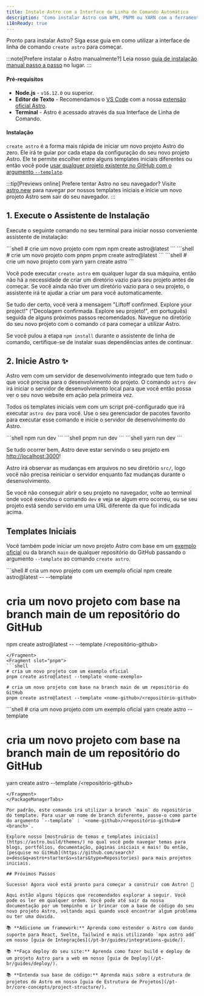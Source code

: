 ```yaml
---
title: Instale Astro com a Interface de Linha de Comando Automática
description: 'Como instalar Astro com NPM, PNPM ou YARN com a ferramenta create-astro.'
i18nReady: true
---
```



Pronto para instalar Astro? Siga esse guia em como utilizar a interface de linha de comando `create astro` para começar.

:::note[Prefere instalar o Astro manualmente?]
Leia nosso [guia de instalação manual passo a passo](/pt-br/install/manual/) no lugar.
:::

#### Pré-requisitos

- **Node.js** - `v16.12.0` ou superior.
- **Editor de Texto** - Recomendamos o [VS Code](https://code.visualstudio.com/) com a nossa [extensão oficial Astro](https://marketplace.visualstudio.com/items?itemName=astro-build.astro-vscode).
- **Terminal** - Astro é acessado através da sua Interface de Linha de Comando.


#### Instalação

`create astro` é a forma mais rápida de iniciar um novo projeto Astro do zero. Ele irá te guiar por cada etapa da configuração do seu novo projeto Astro. Ele te permite escolher entre alguns templates iniciais diferentes ou então você pode [usar qualquer projeto existente no GitHub com o argumento `--template`](#templates-iniciais).

:::tip[Previews online]
Prefere tentar Astro no seu navegador? Visite [astro.new](https://astro.new/) para navegar por nossos templates iniciais e inicie um novo projeto Astro sem sair do seu navegador.
:::

## 1. Execute o Assistente de Instalação

Execute o seguinte comando no seu terminal para iniciar nosso conveniente assistente de instalação:

<PackageManagerTabs>
  <Fragment slot="npm">
  ```shell
  # crie um novo projeto com npm
  npm create astro@latest
  ```
  </Fragment>
  <Fragment slot="pnpm">
  ```shell
  # crie um novo projeto com pnpm
  pnpm create astro@latest
  ```
  </Fragment>
  <Fragment slot="yarn">
  ```shell
  # crie um novo projeto com yarn
  yarn create astro
  ```
  </Fragment>
</PackageManagerTabs>

Você pode executar `create astro` em qualquer lugar da sua máquina, então não há a necessidade de criar um diretório vazio para seu projeto antes de começar. Se você ainda não tiver um diretório vazio para o seu projeto, o assistente irá te ajudar a criar um para você automaticamente.

Se tudo der certo, você verá a mensagem "Liftoff confirmed. Explore your project!" ("Decolagem confirmada. Explore seu projeto!", em português) seguida de alguns próximos passos recomendados. Navegue no diretório do seu novo projeto com o comando `cd` para começar a utilizar Astro.

Se você pulou a etapa `npm install` durante o assistente de linha de comando, certifique-se de instalar suas dependências antes de continuar.

## 2. Inicie Astro ✨

Astro vem com um servidor de desenvolvimento integrado que tem tudo o que você precisa para o desenvolvimento do projeto. O comando `astro dev` irá iniciar o servidor de desenvolvimento local para que você então possa ver o seu novo website em ação pela primeira vez.

Todos os templates iniciais vem com um script pré-configurado que irá executar `astro dev` para você. Use o seu gerenciador de pacotes favorito para executar esse comando e inicie o servidor de desenvolvimento do Astro.

<PackageManagerTabs>
  <Fragment slot="npm">
  ```shell
  npm run dev
  ```
  </Fragment>
  <Fragment slot="pnpm">
  ```shell
  pnpm run dev
  ```
  </Fragment>
  <Fragment slot="yarn">
  ```shell
  yarn run dev
  ```
  </Fragment>
</PackageManagerTabs>

Se tudo ocorrer bem, Astro deve estar servindo o seu projeto em [http://localhost:3000](http://localhost:3000)!

Astro irá observar as mudanças em arquivos no seu diretório `src/`, logo você não precisa reiniciar o servidor enquanto faz mudanças durante o desenvolvimento.

Se você não conseguir abrir o seu projeto no navegador, volte ao terminal onde você executou o comando `dev` e veja se algum erro ocorreu, ou se seu projeto está sendo servido em uma URL diferente da que foi indicada acima.

## Templates Iniciais

Você também pode iniciar um novo projeto Astro com base em um [exemplo oficial](https://github.com/withastro/astro/tree/main/examples) ou da branch `main` de qualquer repositório do GitHub passando o argumento `--template` ao comando `create astro`.

<PackageManagerTabs>
  <Fragment slot="npm">
  ```shell
  # cria um novo projeto com um exemplo oficial
  npm create astro@latest -- --template <nome-exemplo>

  # cria um novo projeto com base na branch main de um repositório do GitHub
  npm create astro@latest -- --template <nome-github>/<repositório-github>
  ```
  </Fragment>
  <Fragment slot="pnpm">
  ```shell
  # cria um novo projeto com um exemplo oficial
  pnpm create astro@latest --template <nome-exemplo>

  # cria um novo projeto com base na branch main de um repositório do GitHub
  pnpm create astro@latest --template <nome-github>/<repositório-github>
  ```
  </Fragment>
  <Fragment slot="yarn">
  ```shell
  # cria um novo projeto com um exemplo oficial
  yarn create astro --template <nome-exemplo>

  # cria um novo projeto com base na branch main de um repositório do GitHub
  yarn create astro --template <nome-github>/<repositório-github>
  ```
  </Fragment>
</PackageManagerTabs>

Por padrão, este comando irá utilizar a branch `main` do repositório do template. Para usar um nome de branch diferente, passe-o como parte do argumento `--template` : `<nome-github>/<repositório-github>#<branch>`.

Explore nosso [mostruário de temas e templates iniciais](https://astro.build/themes/) no qual você pode navegar temas para blogs, portfólios, documentação, páginas iniciais e mais! Ou então, [pesquise no GitHub](https://github.com/search?o=desc&q=astro+starter&s=stars&type=Repositories) para mais projetos iniciais.

## Próximos Passos

Sucesso! Agora você está pronto para começar a construir com Astro! 🥳

Aqui estão alguns tópicos que recomendados explorar a seguir. Você pode os ler em qualquer ordem. Você pode até sair da nossa documentação por um tempinho e ir brincar com a base de código do seu novo projeto Astro, voltando aqui quando você encontrar algum problema ou ter uma dúvida.

📚 **Adicione um framework:** Aprenda como estender o Astro com dando suporte para React, Svelte, Tailwind e mais utilizando `npx astro add` em nosso [guia de Integrações](/pt-br/guides/integrations-guide/).

📚 **Faça deploy do seu site:** Aprenda como fazer build e deploy de um projeto Astro para a web em nosso [guia de Deploy](/pt-br/guides/deploy/).

📚 **Entenda sua base de código:** Aprenda mais sobre a estrutura de projetos do Astro em nosso [guia de Estrutura de Projetos](/pt-br/core-concepts/project-structure/).

